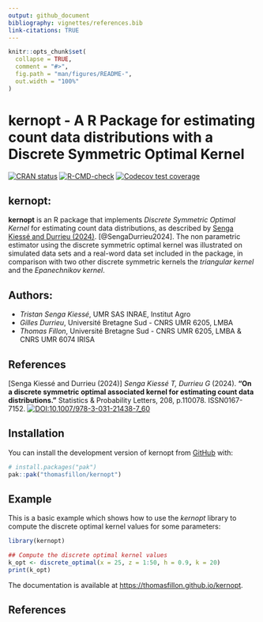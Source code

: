 ```yaml
---
output: github_document
bibliography: vignettes/references.bib
link-citations: TRUE
---
```


<!-- README.md is generated from README.Rmd. Please edit that file -->

```r
knitr::opts_chunk$set(
  collapse = TRUE,
  comment = "#>",
  fig.path = "man/figures/README-",
  out.width = "100%"
)
```

# kernopt - A R Package for estimating count data distributions with a Discrete Symmetric Optimal Kernel

<!-- badges: start -->
 [![CRAN status](https://www.r-pkg.org/badges/version/kernopt)](https://cran.r-project.org/package=kernopt)
 [![R-CMD-check](https://github.com/thomasfillon/kernopt/actions/workflows/R-CMD-check.yaml/badge.svg)](https://github.com/thomasfillon/kernopt/actions/workflows/R-CMD-check.yaml)
 [![Codecov test coverage](https://codecov.io/gh/thomasfillon/kernopt/graph/badge.svg)](https://app.codecov.io/gh/thomasfillon/kernopt)
<!-- badges: end -->

## kernopt: 
**kernopt** is an R package that implements *Discrete Symmetric Optimal Kernel* for estimating count data distributions, as described by [Senga Kiessé and Durrieu (2024)](#1). [@SengaDurrieu2024].
The non parametric estimator using the discrete symmetric optimal kernel was illustrated on simulated data sets and a real-word data set included in the package, in comparison with two other discrete symmetric kernels the *triangular kernel* and the *Epanechnikov kernel*.

## Authors: 
- *Tristan Senga Kiessé*, UMR SAS INRAE, Institut Agro
- *Gilles Durrieu*, Université Bretagne Sud - CNRS UMR 6205, LMBA
- *Thomas Fillon*, Université Bretagne Sud - CNRS UMR 6205, LMBA & CNRS UMR 6074 IRISA


## References
<a id="1">[Senga Kiessé and Durrieu (2024)]</a> *Senga Kiessé T, Durrieu G* (2024). **"On a discrete symmetric optimal associated kernel for estimating count data distributions."** Statistics & Probability Letters, 208, p.110078. ISSN0167-7152.
[![DOI:10.1007/978-3-031-21438-7_60](https://zenodo.org/badge/DOI/10.1016/j.spl.2024.110078.svg)](https://doi.org/10.1016/j.spl.2024.110078) 



## Installation

You can install the development version of kernopt from [GitHub](https://github.com/) with:

``` r
# install.packages("pak")
pak::pak("thomasfillon/kernopt")
```

## Example

This is a basic example which shows how to use the *kernopt* library to compute the discrete optimal kernel values for some parameters:

```r
library(kernopt)

## Compute the discrete optimal kernel values
k_opt <- discrete_optimal(x = 25, z = 1:50, h = 0.9, k = 20)
print(k_opt)
```

The documentation is available at <https://thomasfillon.github.io/kernopt>.



## References
